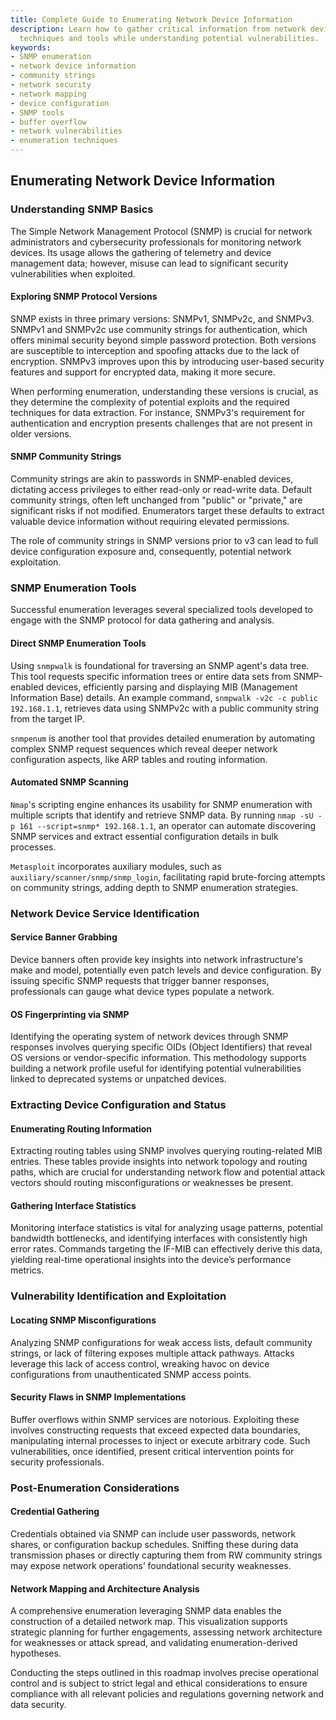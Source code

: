 ```yaml
---
title: Complete Guide to Enumerating Network Device Information
description: Learn how to gather critical information from network devices using SNMP
  techniques and tools while understanding potential vulnerabilities.
keywords:
- SNMP enumeration
- network device information
- community strings
- network security
- network mapping
- device configuration
- SNMP tools
- buffer overflow
- network vulnerabilities
- enumeration techniques
---
```


## Enumerating Network Device Information

### Understanding SNMP Basics

The Simple Network Management Protocol (SNMP) is crucial for network administrators and cybersecurity professionals for monitoring network devices. Its usage allows the gathering of telemetry and device management data; however, misuse can lead to significant security vulnerabilities when exploited.

#### Exploring SNMP Protocol Versions

SNMP exists in three primary versions: SNMPv1, SNMPv2c, and SNMPv3. SNMPv1 and SNMPv2c use community strings for authentication, which offers minimal security beyond simple password protection. Both versions are susceptible to interception and spoofing attacks due to the lack of encryption. SNMPv3 improves upon this by introducing user-based security features and support for encrypted data, making it more secure.

When performing enumeration, understanding these versions is crucial, as they determine the complexity of potential exploits and the required techniques for data extraction. For instance, SNMPv3's requirement for authentication and encryption presents challenges that are not present in older versions.

#### SNMP Community Strings

Community strings are akin to passwords in SNMP-enabled devices, dictating access privileges to either read-only or read-write data. Default community strings, often left unchanged from "public" or "private," are significant risks if not modified. Enumerators target these defaults to extract valuable device information without requiring elevated permissions.

The role of community strings in SNMP versions prior to v3 can lead to full device configuration exposure and, consequently, potential network exploitation.

### SNMP Enumeration Tools

Successful enumeration leverages several specialized tools developed to engage with the SNMP protocol for data gathering and analysis.

#### Direct SNMP Enumeration Tools

Using `snmpwalk` is foundational for traversing an SNMP agent's data tree. This tool requests specific information trees or entire data sets from SNMP-enabled devices, efficiently parsing and displaying MIB (Management Information Base) details. An example command, `snmpwalk -v2c -c public 192.168.1.1`, retrieves data using SNMPv2c with a public community string from the target IP.

`snmpenum` is another tool that provides detailed enumeration by automating complex SNMP request sequences which reveal deeper network configuration aspects, like ARP tables and routing information.

#### Automated SNMP Scanning

`Nmap`'s scripting engine enhances its usability for SNMP enumeration with multiple scripts that identify and retrieve SNMP data. By running `nmap -sU -p 161 --script=snmp* 192.168.1.1`, an operator can automate discovering SNMP services and extract essential configuration details in bulk processes.

`Metasploit` incorporates auxiliary modules, such as `auxiliary/scanner/snmp/snmp_login`, facilitating rapid brute-forcing attempts on community strings, adding depth to SNMP enumeration strategies.

### Network Device Service Identification

#### Service Banner Grabbing

Device banners often provide key insights into network infrastructure's make and model, potentially even patch levels and device configuration. By issuing specific SNMP requests that trigger banner responses, professionals can gauge what device types populate a network.

#### OS Fingerprinting via SNMP

Identifying the operating system of network devices through SNMP responses involves querying specific OIDs (Object Identifiers) that reveal OS versions or vendor-specific information. This methodology supports building a network profile useful for identifying potential vulnerabilities linked to deprecated systems or unpatched devices.

### Extracting Device Configuration and Status

#### Enumerating Routing Information

Extracting routing tables using SNMP involves querying routing-related MIB entries. These tables provide insights into network topology and routing paths, which are crucial for understanding network flow and potential attack vectors should routing misconfigurations or weaknesses be present.

#### Gathering Interface Statistics

Monitoring interface statistics is vital for analyzing usage patterns, potential bandwidth bottlenecks, and identifying interfaces with consistently high error rates. Commands targeting the IF-MIB can effectively derive this data, yielding real-time operational insights into the device’s performance metrics.

### Vulnerability Identification and Exploitation

#### Locating SNMP Misconfigurations

Analyzing SNMP configurations for weak access lists, default community strings, or lack of filtering exposes multiple attack pathways. Attacks leverage this lack of access control, wreaking havoc on device configurations from unauthenticated SNMP access points.

#### Security Flaws in SNMP Implementations

Buffer overflows within SNMP services are notorious. Exploiting these involves constructing requests that exceed expected data boundaries, manipulating internal processes to inject or execute arbitrary code. Such vulnerabilities, once identified, present critical intervention points for security professionals.

### Post-Enumeration Considerations

#### Credential Gathering

Credentials obtained via SNMP can include user passwords, network shares, or configuration backup schedules. Sniffing these during data transmission phases or directly capturing them from RW community strings may expose network operations’ foundational security weaknesses.

#### Network Mapping and Architecture Analysis

A comprehensive enumeration leveraging SNMP data enables the construction of a detailed network map. This visualization supports strategic planning for further engagements, assessing network architecture for weaknesses or attack spread, and validating enumeration-derived hypotheses.

Conducting the steps outlined in this roadmap involves precise operational control and is subject to strict legal and ethical considerations to ensure compliance with all relevant policies and regulations governing network and data security.